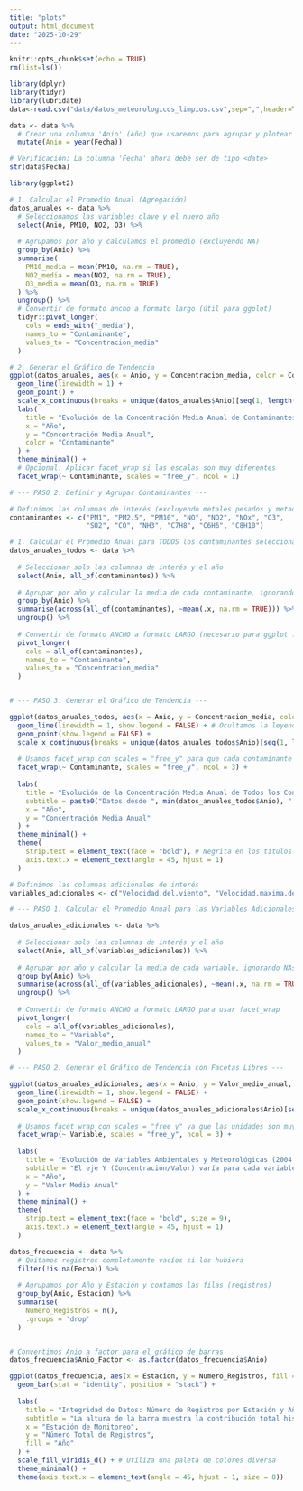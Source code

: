```yaml
---
title: "plots"
output: html_document
date: "2025-10-29"
---
```


```r
knitr::opts_chunk$set(echo = TRUE)
rm(list=ls())
```


```r
library(dplyr)
library(tidyr)
library(lubridate)
data<-read.csv("data/datos_meteorologicos_limpios.csv",sep=",",header=TRUE)
```

```r
data <- data %>%
  # Crear una columna 'Anio' (Año) que usaremos para agrupar y plotear
  mutate(Anio = year(Fecha))

# Verificación: La columna 'Fecha' ahora debe ser de tipo <date>
str(data$Fecha)
```




```r
library(ggplot2)

# 1. Calcular el Promedio Anual (Agregación)
datos_anuales <- data %>%
  # Seleccionamos las variables clave y el nuevo año
  select(Anio, PM10, NO2, O3) %>%
  
  # Agrupamos por año y calculamos el promedio (excluyendo NA)
  group_by(Anio) %>%
  summarise(
    PM10_media = mean(PM10, na.rm = TRUE),
    NO2_media = mean(NO2, na.rm = TRUE),
    O3_media = mean(O3, na.rm = TRUE)
  ) %>%
  ungroup() %>%
  # Convertir de formato ancho a formato largo (útil para ggplot)
  tidyr::pivot_longer(
    cols = ends_with("_media"), 
    names_to = "Contaminante", 
    values_to = "Concentracion_media"
  )

# 2. Generar el Gráfico de Tendencia
ggplot(datos_anuales, aes(x = Anio, y = Concentracion_media, color = Contaminante)) +
  geom_line(linewidth = 1) +
  geom_point() +
  scale_x_continuous(breaks = unique(datos_anuales$Anio)[seq(1, length(unique(datos_anuales$Anio)), 2)]) + # Muestra años alternos
  labs(
    title = "Evolución de la Concentración Media Anual de Contaminantes (2004 - 2025)",
    x = "Año",
    y = "Concentración Media Anual",
    color = "Contaminante"
  ) +
  theme_minimal() +
  # Opcional: Aplicar facet_wrap si las escalas son muy diferentes
  facet_wrap(~ Contaminante, scales = "free_y", ncol = 1)
```

```r
# --- PASO 2: Definir y Agrupar Contaminantes ---

# Definimos las columnas de interés (excluyendo metales pesados y metadatos con muchos NA)
contaminantes <- c("PM1", "PM2.5", "PM10", "NO", "NO2", "NOx", "O3", 
                   "SO2", "CO", "NH3", "C7H8", "C6H6", "C8H10")

# 1. Calcular el Promedio Anual para TODOS los contaminantes seleccionados
datos_anuales_todos <- data %>%
  
  # Seleccionar solo las columnas de interés y el año
  select(Anio, all_of(contaminantes)) %>% 
  
  # Agrupar por año y calcular la media de cada contaminante, ignorando NAs
  group_by(Anio) %>%
  summarise(across(all_of(contaminantes), ~mean(.x, na.rm = TRUE))) %>%
  ungroup() %>%
  
  # Convertir de formato ANCHO a formato LARGO (necesario para ggplot facet_wrap)
  pivot_longer(
    cols = all_of(contaminantes), 
    names_to = "Contaminante", 
    values_to = "Concentracion_media"
  )


# --- PASO 3: Generar el Gráfico de Tendencia ---

ggplot(datos_anuales_todos, aes(x = Anio, y = Concentracion_media, color = Contaminante)) +
  geom_line(linewidth = 1, show.legend = FALSE) + # Ocultamos la leyenda ya que usamos facet_wrap
  geom_point(show.legend = FALSE) +
  scale_x_continuous(breaks = unique(datos_anuales_todos$Anio)[seq(1, length(unique(datos_anuales_todos$Anio)), 3)]) + # Muestra años alternos
  
  # Usamos facet_wrap con scales = "free_y" para que cada contaminante tenga su propia escala de Y.
  facet_wrap(~ Contaminante, scales = "free_y", ncol = 3) + 
  
  labs(
    title = "Evolución de la Concentración Media Anual de Todos los Contaminantes",
    subtitle = paste0("Datos desde ", min(datos_anuales_todos$Anio), " hasta ", max(datos_anuales_todos$Anio)),
    x = "Año",
    y = "Concentración Media Anual"
  ) +
  theme_minimal() +
  theme(
    strip.text = element_text(face = "bold"), # Negrita en los títulos de las facetas
    axis.text.x = element_text(angle = 45, hjust = 1)
  )
```
```r


# Definimos las columnas adicionales de interés
variables_adicionales <- c("Velocidad.del.viento", "Velocidad.maxima.del.viento","Temperatura", "Humidad.relativa", "Presion", "Radiacion.solar", "Precipitacion", "Ruido")

# --- PASO 1: Calcular el Promedio Anual para las Variables Adicionales ---

datos_anuales_adicionales <- data %>%
  
  # Seleccionar solo las columnas de interés y el año
  select(Anio, all_of(variables_adicionales)) %>% 
  
  # Agrupar por año y calcular la media de cada variable, ignorando NAs
  group_by(Anio) %>%
  summarise(across(all_of(variables_adicionales), ~mean(.x, na.rm = TRUE))) %>%
  ungroup() %>%
  
  # Convertir de formato ANCHO a formato LARGO para usar facet_wrap
  pivot_longer(
    cols = all_of(variables_adicionales), 
    names_to = "Variable", 
    values_to = "Valor_medio_anual"
  )

# --- PASO 2: Generar el Gráfico de Tendencia con Facetas Libres ---

ggplot(datos_anuales_adicionales, aes(x = Anio, y = Valor_medio_anual, color = Variable)) +
  geom_line(linewidth = 1, show.legend = FALSE) + 
  geom_point(show.legend = FALSE) +
  scale_x_continuous(breaks = unique(datos_anuales_adicionales$Anio)[seq(1, length(unique(datos_anuales_adicionales$Anio)), 3)]) +
  
  # Usamos facet_wrap con scales = "free_y" ya que las unidades son muy diferentes
  facet_wrap(~ Variable, scales = "free_y", ncol = 3) + 
  
  labs(
    title = "Evolución de Variables Ambientales y Meteorológicas (2004 - 2025)",
    subtitle = "El eje Y (Concentración/Valor) varía para cada variable",
    x = "Año",
    y = "Valor Medio Anual"
  ) +
  theme_minimal() +
  theme(
    strip.text = element_text(face = "bold", size = 9),
    axis.text.x = element_text(angle = 45, hjust = 1)
  )
```

```r
datos_frecuencia <- data %>%
  # Quitamos registros completamente vacíos si los hubiera
  filter(!is.na(Fecha)) %>% 
  
  # Agrupamos por Año y Estación y contamos las filas (registros)
  group_by(Anio, Estacion) %>%
  summarise(
    Numero_Registros = n(),
    .groups = 'drop'
  ) 


# Convertimos Anio a factor para el gráfico de barras
datos_frecuencia$Anio_Factor <- as.factor(datos_frecuencia$Anio)

ggplot(datos_frecuencia, aes(x = Estacion, y = Numero_Registros, fill = Anio_Factor)) +
  geom_bar(stat = "identity", position = "stack") +
  
  labs(
    title = "Integridad de Datos: Número de Registros por Estación y Año",
    subtitle = "La altura de la barra muestra la contribución total histórica de la estación.",
    x = "Estación de Monitoreo",
    y = "Número Total de Registros",
    fill = "Año"
  ) +
  scale_fill_viridis_d() + # Utiliza una paleta de colores diversa
  theme_minimal() +
  theme(axis.text.x = element_text(angle = 45, hjust = 1, size = 8))

```

